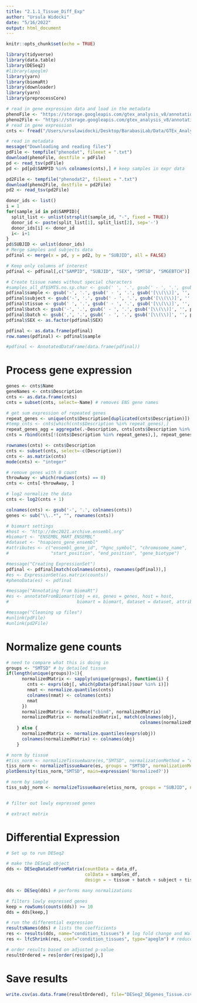 ```yaml
---
title: "2.1.1_Tissue_Diff_Exp"
author: "Ursula Widocki"
date: "5/16/2022"
output: html_document
---
```


```r
knitr::opts_chunk$set(echo = TRUE)
```

```r
library(tidyverse)
library(data.table)
library(DESeq2)
#library(apeglm)
library(yarn)
library(biomaRt)
library(downloader)
library(yarn)
library(preprocessCore)
```

```r
# read in gene expression data and load in the metadata
phenoFile <- "https://storage.googleapis.com/gtex_analysis_v8/annotations/GTEx_Analysis_v8_Annotations_SampleAttributesDS.txt"
pheno2File <- "https://storage.googleapis.com/gtex_analysis_v8/annotations/GTEx_Analysis_v8_Annotations_SubjectPhenotypesDS.txt"
# read in gene expression
cnts <- fread("/Users/ursulawidocki/Desktop/BarabasiLab/Data/GTEx_Analysis_2017-06-05_v8_RNASeQCv1.1.9_gene_reads.gct")

# read in metadata
message("Downloading and reading files")
pdFile <- tempfile("phenodat", fileext = ".txt")
download(phenoFile, destfile = pdFile)
pd <- read_tsv(pdFile)
pd <- pd[pd$SAMPID %in% colnames(cnts),] # keep samples in expr data

pd2File <- tempfile("phenodat2", fileext = ".txt")
download(pheno2File, destfile = pd2File)
pd2 <- read_tsv(pd2File)

donor_ids <- list()
i = 1
for(sample_id in pd$SAMPID){
  split_list <- unlist(strsplit(sample_id, "-", fixed = TRUE))
  donor_id <- paste(split_list[1], split_list[2], sep='-')
  donor_ids[i] <- donor_id
  i<- i+1
}
pd$SUBJID <- unlist(donor_ids)
# Merge samples and subjects data
pdfinal <- merge(x = pd, y = pd2, by = "SUBJID", all = FALSE)

# Keep only columns of interest
pdfinal <- pdfinal[,c("SAMPID", "SUBJID", "SEX", "SMTSD", "SMGEBTCH")]

# Create tissue names without special characters
#samples_all_df$SMTS.no.sp.char <- gsub(' ', '.', gsub(' - ', '.', gsub('[\\(\\)]', '', samples_all_df$SMTS)))
pdfinal$sample <- gsub('-', '.', gsub(' - ', '.', gsub('[\\(\\)]', '', pdfinal$SAMPID)))
pdfinal$subject <- gsub('-', '.', gsub(' - ', '.', gsub('[\\(\\)]', '', pdfinal$SUBJID)))
pdfinal$tissue <- gsub(' ', '.', gsub(' - ', '.', gsub('[\\(\\)]', '', pdfinal$SMTSD)))
pdfinal$batch <- gsub('-', '.', gsub(' - ', '.', gsub('[\\(\\)]', '', pdfinal$SMGEBTCH)))
pdfinal$batch <- gsub(',', '.', gsub(' - ', '.', gsub('[\\(\\)]', '', pdfinal$batch)))
pdfinal$SEX <- as.factor(pdfinal$SEX)

pdfinal <- as.data.frame(pdfinal)
row.names(pdfinal) <- pdfinal$sample

#pdfinal <- AnnotatedDataFrame(data.frame(pdfinal))
```

# Process gene expression
```r

genes <- cnts$Name
geneNames <- cnts$Description
cnts <- as.data.frame(cnts)
cnts = subset(cnts, select=-Name) # removes ENS gene names

# get sum expression of repeated genes
repeat_genes <- unique(cnts$Description[duplicated(cnts$Description)])
#temp_cnts <- cnts[which(cnts$Description %in% repeat_genes),]
repeat_genes_agg = aggregate(.~Description, cnts[cnts$Description %in% repeat_genes,], sum)
cnts = rbind(cnts[!(cnts$Description %in% repeat_genes),], repeat_genes_agg)

rownames(cnts) <- cnts$Description
cnts <- subset(cnts, select=-c(Description))
cnts <- as.matrix(cnts)
mode(cnts) <- "integer"

# remove genes with 0 count
throwAway <- which(rowSums(cnts) == 0) 
cnts <- cnts[-throwAway, ]

# log2 normalize the data
cnts <- log2(cnts + 1)

colnames(cnts) <- gsub('-', '.', colnames(cnts))
genes <- sub("\\..*", "", rownames(cnts))
```

```r
# biomart settings
#host <- "http://dec2021.archive.ensembl.org"
#biomart <- "ENSEMBL_MART_ENSEMBL"
#dataset <- "hsapiens_gene_ensembl"
#attributes <- c("ensembl_gene_id", "hgnc_symbol", "chromosome_name",
#                "start_position", "end_position", "gene_biotype")

#message("Creating ExpressionSet")
pdfinal <- pdfinal[match(colnames(cnts), rownames(pdfinal)),]
#es <- ExpressionSet(as.matrix(counts))
#phenoData(es) <- pdfinal

#message("Annotating from biomaRt")
#es <- annotateFromBiomart(obj = es, genes = genes, host = host,
#                          biomart = biomart, dataset = dataset, attributes = attributes)

#message("Cleaning up files")
#unlink(pdFile)
#unlink(pd2File)

```


# Normalize gene counts
```r
# need to compare what this is doing in 
groups <- "SMTSD" # by detailed tissue
if(length(unique(groups))>1){
      normalizedMatrix <- sapply(unique(groups), function(i) {
        cnts <- exprs(obj[, which(pData(pdfinal)$our %in% i)])
        nmat <- normalize.quantiles(cnts)
        colnames(nmat) <- colnames(cnts)
        nmat
      })
      normalizedMatrix <- Reduce("cbind", normalizedMatrix)
      normalizedMatrix <- normalizedMatrix[, match(colnames(obj),
                                                   colnames(normalizedMatrix))]
    } else {
      normalizedMatrix <- normalize.quantiles(exprs(obj))
      colnames(normalizedMatrix) <- colnames(obj)
    }
```


```r
# norm by tissue
#tiss_norm <- normalizeTissueAware(es,"SMTSD", normalizationMethod = "quantile")
tiss_norm <- normalizeTissueAware(es, groups = "SMTSD", normalizationMethod = "quantile")
plotDensity(tiss_norm,"SMTSD", main=expression('Normalized?'))

# norm by sample
tiss_subj_norm <- normalizeTissueAware(etiss_norm, groups = "SUBJID", normalizationMethod = "quantile")


# filter out lowly expressed genes

```

```r
# extract matrix
```



# Differential Expression
```r
# Set up to run DESeq2

# make the DESeq2 object
dds <- DESeqDataSetFromMatrix(countData = data_df,
                              colData = samples_df,
                              design = ~ tissue + batch + subject + tissue:subject)

dds <- DESeq(dds) # performs many normalizations

# filters lowly expressed genes
keep = rowSums(counts(dds)) >= 10
dds = dds[keep,]

# run the differential expression
resultsNames(dds) # lists the coefficients
res <- results(dds, name="condition_tissues") # log fold change and Wald test
res <- lfcShrink(res, coef="condition_tissues", type="apeglm") # reduces noise due to variance

# order results based on adjusted p-value
resultOrdered = res[order(res$padj),]
```

# Save results
```r
write.csv(as.data.frame(resultOrdered), file="DESeq2_DEgenes_Tissue.csv")
```
















